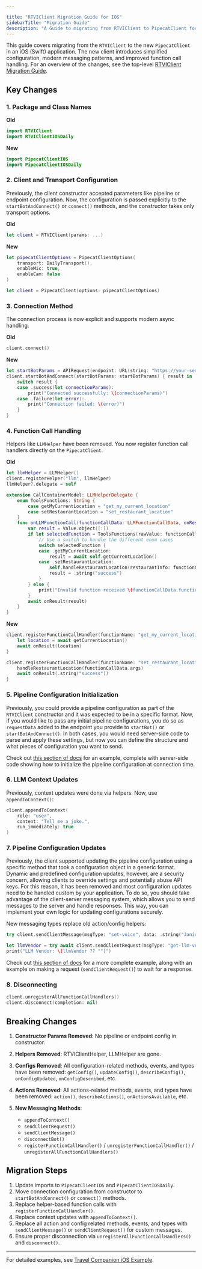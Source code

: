 ```yaml
---

title: "RTVIClient Migration Guide for IOS"
sidebarTitle: "Migration Guide"
description: "A Guide to migrating from RTVIClient to PipecatClient for iOS"
---
```


This guide covers migrating from the `RTVIClient` to the new `PipecatClient` in an iOS (Swift) application. The new client introduces simplified configuration, modern messaging patterns, and improved function call handling. For an overview of the changes, see the top-level [RTVIClient Migration Guide](/client/migration-guide).

## Key Changes

### 1. Package and Class Names

**Old**

```swift
import RTVIClient
import RTVIClientIOSDaily
```

**New**

```swift
import PipecatClientIOS
import PipecatClientIOSDaily
```

### 2. Client and Transport Configuration

Previously, the client constructor accepted parameters like pipeline or endpoint configuration. Now, the configuration is passed explicitly to the `startBotAndConnect()` or `connect()` methods, and the constructor takes only transport options.

**Old**

```swift
let client = RTVIClient(params: ...)
```

**New**

```swift
let pipecatClientOptions = PipecatClientOptions(
    transport: DailyTransport(),
    enableMic: true,
    enableCam: false
)

let client = PipecatClient(options: pipecatClientOptions)
```

### 3. Connection Method

The connection process is now explicit and supports modern async handling.

**Old**

```swift
client.connect()
```

**New**

```swift
let startBotParams = APIRequest(endpoint: URL(string: "https://your-server/connect")!)
client.startBotAndConnect(startBotParams: startBotParams) { result in
    switch result {
    case .success(let connectionParams):
        print("Connected successfully: \(connectionParams)")
    case .failure(let error):
        print("Connection failed: \(error)")
    }
}
```

### 4. Function Call Handling

Helpers like `LLMHelper` have been removed. You now register function call handlers directly on the `PipecatClient`.

**Old**

```swift
let llmHelper = LLMHelper()
client.registerHelper("llm", llmHelper)
llmHelper?.delegate = self

extension CallContainerModel: LLMHelperDelegate {
    enum ToolsFunctions: String {
        case getMyCurrentLocation = "get_my_current_location"
        case setRestaurantLocation = "set_restaurant_location"
    }
    func onLLMFunctionCall(functionCallData: LLMFunctionCallData, onResult: ((Value) async -> Void)) async {
        var result = Value.object([:])
        if let selectedFunction = ToolsFunctions(rawValue: functionCallData.functionName) {
            // Use a switch to handle the different enum cases
            switch selectedFunction {
            case .getMyCurrentLocation:
                result = await self.getCurrentLocation()
            case .setRestaurantLocation:
                self.handleRestaurantLocation(restaurantInfo: functionCallData.args)
                result = .string("success")
            }
        } else {
            print("Invalid function received \(functionCallData.functionName)")
        }
        await onResult(result)
    }
}

```

**New**

```swift
client.registerFunctionCallHandler(functionName: "get_my_current_location") { functionCallData, onResult in
    let location = await getCurrentLocation()
    await onResult(location)
}

client.registerFunctionCallHandler(functionName: "set_restaurant_location") { functionCallData, onResult in
    handleRestaurantLocation(functionCallData.args)
    await onResult(.string("success"))
}
```

### 5. Pipeline Configuration Initialization

Previously, you could provide a pipeline configuration as part of the `RTVIClient` constructor and it was expected to be in a specific format. Now, if you would like to pass any initial pipeline configurations, you do so as `requestData` added to the endpoint you provide to `startBot()` or `startBotAndConnect()`. In both cases, you would need server-side code to parse and apply these settings, but now you can define the structure and what pieces of configuration you want to send.

Check out [this section of docs](../js/api-reference/messages#connection-time-configuration) for an example, complete with server-side code showing how to initialize the pipeline configuration at connection time.

### 6. LLM Context Updates

Previously, context updates were done via helpers. Now, use `appendToContext()`:

```swift
client.appendToContext(
    role: "user",
    content: "Tell me a joke.",
    run_immediately: true
)
```

### 7. Pipeline Configuration Updates

Previously, the client supported updating the pipeline configuration using a specific method that took a configuration object in a generic format. Dynamic and predefined configuration updates, however, are a security concern, allowing clients to override settings and potentially abuse API keys. For this reason, it has been removed and most configuration updates need to be handled custom by your application. To do so, you should take advantage of the client-server messaging system, which allows you to send messages to the server and handle responses. This way, you can implement your own logic for updating configurations securely.

New messaging types replace old action/config helpers:

```swift
try client.sendClientMessage(msgType: "set-voice", data: .string("Janice"))

let llmVendor = try await client.sendClientRequest(msgType: "get-llm-vendor").d?.asString
print("LLM Vendor: \(llmVendor ?? "")")
```

Check out [this section of docs](../js/api-reference/messages#sending-custom-messages-to-the-server) for a more complete example, along with an example on making a request (`sendClientRequest()`) to wait for a response.

### 8. Disconnecting

```swift
client.unregisterAllFunctionCallHandlers()
client.disconnect(completion: nil)
```

## Breaking Changes

1. **Constructor Params Removed**: No pipeline or endpoint config in constructor.
2. **Helpers Removed**: RTVIClientHelper, LLMHelper are gone.
3. **Configs Removed**: All configuration-related methods, events, and types have been removed: `getConfig()`, `updateConfig()`, `describeConfig()`, `onConfigUpdated`, `onConfigDescribed`, etc.
4. **Actions Removed**: All actions-related methods, events, and types have been removed: `action()`, `describeActions()`, `onActionsAvailable`, etc.
8. **New Messaging Methods**:

   * `appendToContext()`
   * `sendClientRequest()`
   * `sendClientMessage()`
   * `disconnectBot()`
   * `registerFunctionCallHandler()` / `unregisterFunctionCallHandler()` / `unregisterAllFunctionCallHandlers()`

## Migration Steps

1. Update imports to `PipecatClientIOS` and `PipecatClientIOSDaily`.
2. Move connection configuration from constructor to `startBotAndConnect()` or `connect()` methods.
3. Replace helper-based function calls with `registerFunctionCallHandler()`.
4. Replace context updates with `appendToContext()`.
5. Replace all action and config related methods, events, and types with `sendClientMessage()` or `sendClientRequest()` for custom messages.
6. Ensure proper disconnection via `unregisterAllFunctionCallHandlers()` and `disconnect()`.

---

For detailed examples, see [Travel Companion iOS Example](https://github.com/pipecat-ai/pipecat-examples/blob/main/travel-companion/client/ios/TravelCompanion/model/CallContainerModel.swift).
